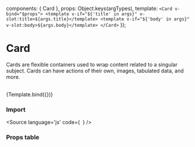 

<Meta 
  title="Components/Card" 
  component={Card}
/>

  components: { Card },
  props:      Object.keys(argTypes),
  template:   `
      <Card v-bind="$props">
        <template v-if="${'title' in args}" v-slot:title>${args.title}</template>
        <template v-if="${'body' in args}" v-slot:body>${args.body}</template>
      </Card>
    `
});


# Card

Cards are flexible containers used to wrap content related to a singular subject. Cards can have actions of their own, images, tabulated data, and more.

<br/>

<Canvas>
  <Story
    name="Card"
    args={{
      title: `Card title`,
      body: 'Some quick example text to build on the card title and make up the bulk of the cards content.',
    }}>
    {Template.bind({})}
  </Story>
</Canvas>

### Import 
<Source
  language='js'
  code={`
  `}
/>

### Props table

<ArgsTable of={Card} />

